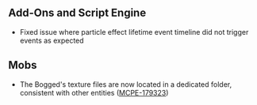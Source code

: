 



## Add-Ons and Script Engine

-   Fixed issue where particle effect lifetime event timeline did not trigger events as expected

## Mobs

-   The Bogged's texture files are now located in a dedicated folder, consistent with other entities ([MCPE-179323](https://bugs.mojang.com/browse/MCPE-179323 "https://bugs.mojang.com/browse/MCPE-179323"))

